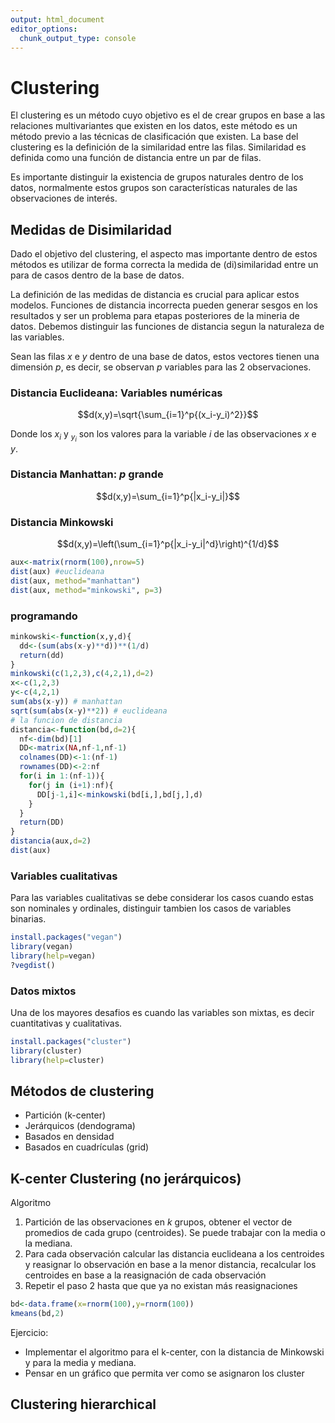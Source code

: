 ```yaml
---
output: html_document
editor_options: 
  chunk_output_type: console
---
```

# Clustering
El clustering es un método cuyo objetivo es el de crear grupos en base a las relaciones multivariantes que existen en los datos, este método es un método previo a las técnicas de clasificación que existen. La base del clustering es la definición de la similaridad entre las filas. Similaridad es definida como una función de distancia entre un par de filas.

Es importante distinguir la existencia de grupos naturales dentro de los datos, normalmente estos grupos son características naturales de las observaciones de interés. 

## Medidas de Disimilaridad
Dado el objetivo del clustering, el aspecto mas importante dentro de estos métodos es utilizar de forma correcta la medida de (di)similaridad entre un para de casos dentro de la base de datos.

La definición de las medidas de distancia es crucial para aplicar estos modelos. Funciones de distancia incorrecta pueden generar sesgos en los resultados y ser un problema para etapas posteriores de la mineria de datos. Debemos distinguir las funciones de distancia segun la naturaleza de las variables.

Sean las filas $x$ e $y$ dentro de una base de datos, estos vectores tienen una dimensión $p$, es decir, se observan  $p$ variables para las 2 observaciones.

### Distancia Euclideana: Variables numéricas

$$d(x,y)=\sqrt{\sum_{i=1}^p{(x_i-y_i)^2}}$$

Donde los $x_i$ y $_y_i$ son los valores para la variable $i$ de las observaciones $x$ e $y$.

### Distancia Manhattan: $p$ grande

$$d(x,y)=\sum_{i=1}^p{|x_i-y_i|}$$

### Distancia Minkowski 

$$d(x,y)=\left(\sum_{i=1}^p{|x_i-y_i|^d}\right)^{1/d}$$

```r
aux<-matrix(rnorm(100),nrow=5)
dist(aux) #euclideana
dist(aux, method="manhattan")
dist(aux, method="minkowski", p=3)
```

### programando

```r
minkowski<-function(x,y,d){
  dd<-(sum(abs(x-y)**d))**(1/d)
  return(dd)
}
minkowski(c(1,2,3),c(4,2,1),d=2)
x<-c(1,2,3)
y<-c(4,2,1)
sum(abs(x-y)) # manhattan
sqrt(sum(abs(x-y)**2)) # euclideana
# la funcion de distancia
distancia<-function(bd,d=2){
  nf<-dim(bd)[1]
  DD<-matrix(NA,nf-1,nf-1)
  colnames(DD)<-1:(nf-1)
  rownames(DD)<-2:nf
  for(i in 1:(nf-1)){
    for(j in (i+1):nf){
      DD[j-1,i]<-minkowski(bd[i,],bd[j,],d)
    }
  }
  return(DD)
}
distancia(aux,d=2)
dist(aux)
```

### Variables cualitativas
Para las variables cualitativas se debe considerar los casos cuando estas son nominales y ordinales, distinguir tambien los casos de variables binarias.

```r
install.packages("vegan")
library(vegan)
library(help=vegan)
?vegdist()
```

### Datos mixtos 
Una de los mayores desafios es cuando las variables son mixtas, es decir cuantitativas y cualitativas.

```r
install.packages("cluster")
library(cluster)
library(help=cluster)
```

## Métodos de clustering

* Partición (k-center)
* Jerárquicos (dendograma)
* Basados en densidad
* Basados en cuadrículas (grid)

## K-center Clustering (no jerárquicos)

Algoritmo

1. Partición de las observaciones en $k$ grupos, obtener el vector de promedios de cada grupo (centroides). Se puede trabajar con la media o la mediana.
2. Para cada observación calcular las distancia euclideana a los centroides y reasignar lo observación en base a la menor distancia, recalcular los centroides en base a la reasignación de cada observación
3. Repetir el paso 2 hasta que que ya no existan más reasignaciones

```r
bd<-data.frame(x=rnorm(100),y=rnorm(100))
kmeans(bd,2)
```

Ejercicio: 

* Implementar el algoritmo para el k-center, con la distancia de Minkowski y para la media y mediana.
* Pensar en un gráfico que permita ver como se asignaron los cluster 


## Clustering hierarchical